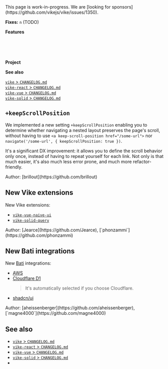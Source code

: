 
<Construction>
 This page is work-in-progress.
</Construction>

<Contribution>
  We are [looking for sponsors](https://github.com/vikejs/vike/issues/1350).
</Contribution>

**Fixes:** `n` (TODO)

**Features**

<Link href="#keepscrollposition" /><br/>
<Link href="#new-vike-extensions" /><br/>
<Link href="#new-bati-integrations" /><br/>

**Project**

**See also**

[`vike` > `CHANGELOG.md`](https://github.com/vikejs/vike/blob/main/CHANGELOG.md)  
[`vike-react` > `CHANGELOG.md`](https://github.com/vikejs/vike-react/blob/main/packages/vike-react/CHANGELOG.md)  
[`vike-vue` > `CHANGELOG.md`](https://github.com/vikejs/vike-vue/blob/main/packages/vike-vue/CHANGELOG.md)  
[`vike-solid` > `CHANGELOG.md`](https://github.com/vikejs/vike-solid/blob/main/CHANGELOG.md)  


## `+keepScrollPosition`

We implemented a new <Link href="/keepScrollPosition">setting `+keepScrollPosition`</Link> enabling you to determine whether navigating a nested layout preserves the page's scroll, without having to use `<a keep-scroll-position href="/some-url">` nor `navigate('/some-url', { keepScrollPosition: true })`.

It's a significant DX improvement: it allows you to define the scroll behavior only once, instead of having to repeat yourself for each link. Not only is that much easier, it's also much less error prone, and much more refactor-friendly.

<Contribution>
  Author: [brillout](https://github.com/brillout)
</Contribution>


## New Vike extensions

New <Link href="/extensions">Vike extensions</Link>:
 - [`vike-vue-naive-ui`](https://github.com/Jearce/vike-vue-naive-ui)
 - [`vike-solid-query`](https://github.com/vikejs/vike-solid/tree/main/packages/vike-solid-query#readme)

<Contribution>
  Author: [Jearce](https://github.com/Jearce), [`phonzammi`](https://github.com/phonzammi)
</Contribution>


## New Bati integrations

New [Bati](https://batijs.dev) integrations:
 - [AWS](https://aws.amazon.com)
 - [Cloudflare D1](https://developers.cloudflare.com/d1/)
   > It's automatically selected if you choose Cloudflare.
 - [shadcn/ui](https://ui.shadcn.com)

<Contribution>
  Author: [aheissenberger](https://github.com/aheissenberger), [`magne4000`](https://github.com/magne4000)
</Contribution>


## See also

- [`vike` > `CHANGELOG.md`](https://github.com/vikejs/vike/blob/main/CHANGELOG.md)
- [`vike-react` > `CHANGELOG.md`](https://github.com/vikejs/vike-react/blob/main/packages/vike-react/CHANGELOG.md)
- [`vike-vue` > `CHANGELOG.md`](https://github.com/vikejs/vike-vue/blob/main/packages/vike-vue/CHANGELOG.md)
- [`vike-solid` > `CHANGELOG.md`](https://github.com/vikejs/vike-solid/blob/main/CHANGELOG.md)
- <Link href="/releases" />
